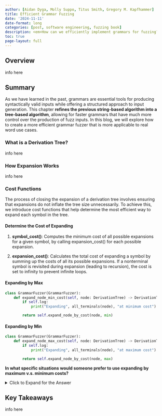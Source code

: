 ```yaml
---
author: [Aidan Dyga, Molly Suppo, Titus Smith, Gregory M. Kapfhammer]
title: Efficient Grammar Fuzzing
date: '2024-11-11'
date-format: long
categories: [post, software engineering, fuzzing book]
description: <em>How can we efficiently implement grammars for fuzzing?</em>
toc: true
page-layout: full
---
```


## Overview

info here

## Summary

As we have learned in the past, grammars are essential tools for producing syntactically valid inputs while offering a structured approach to input generation. This chapter **refines the previous string-based algorithm into a tree-based algorithm**, allowing for faster grammars that have much more control over the production of fuzz inputs. In this blog, we will explore how to create a more efficient grammar fuzzer that is more applicable to real word use cases.

### What is a Derivation Tree?

info here

### How Expansion Works

info here

### Cost Functions

The process of closing the expansion of a derivation tree involves ensuring that expansions do not inflate the tree size unnecessarily. To achieve this, we introduce cost functions that help determine the most efficient way to expand each symbol in the tree. 

#### Determine the Cost of Expanding

1. **symbol_cost()**: Computes the minimum cost of all possible expansions for a given symbol, by calling expansion_cost() for each possible expansion.

2. **expansion_cost()**: Calculates the total cost of expanding a symbol by summing up the costs of all its possible expansions. If a nonterminal symbol is revisited during expansion (leading to recursion), the cost is set to infinity to prevent infinite loops.

#### Expanding by Max

```python
class GrammarFuzzer(GrammarFuzzer):
    def expand_node_min_cost(self, node: DerivationTree) -> DerivationTree:
        if self.log:
            print("Expanding", all_terminals(node), "at minimum cost")

        return self.expand_node_by_cost(node, min)
```

#### Expanding by Min

```python
class GrammarFuzzer(GrammarFuzzer):
    def expand_node_max_cost(self, node: DerivationTree) -> DerivationTree:
        if self.log:
            print("Expanding", all_terminals(node), "at maximum cost")

        return self.expand_node_by_cost(node, max)
```

**In what specific situations would someone prefer to use expanding by maximum v.s. minimum costs?**

<details>
<summary>Click to Expand for the Answer</summary>

* Minimum: This approach is preferred when generating small, efficient fuzz inputs to quickly explore edge cases without inflating the derivation tree.
* Maximum: This method is useful for generating complex, deeply nested inputs to stress-test the system and uncover bugs in more intricate scenarios.

</details>

## Key Takeaways

info here